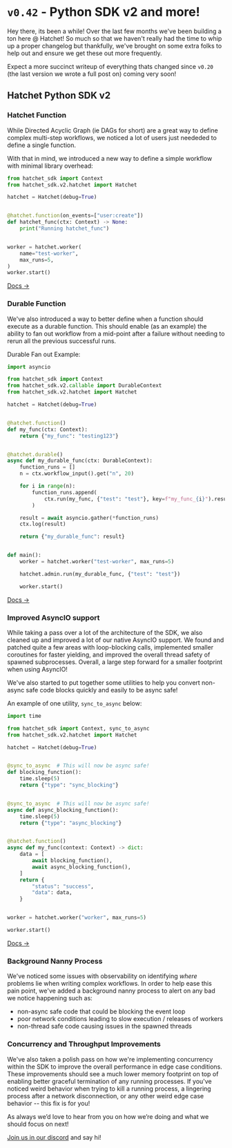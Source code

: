 
# `v0.42` - Python SDK v2 and more!

Hey there, its been a while! Over the last few months we've been building a ton here @ Hatchet! So
much so that we haven't really had the time to whip up a proper changelog but thankfully, we've
brought on some extra folks to help out and ensure we get these out more frequently.

Expect a more succinct writeup of everything thats changed since `v0.20` (the last version we wrote
a full post on) coming very soon!

## Hatchet Python SDK v2

### Hatchet Function

While Directed Acyclic Graph (ie DAGs for short) are a great way to define complex multi-step
workflows, we noticed a lot of users just neededed to define a single function.

With that in mind, we introduced a new way to define a simple workflow with minimal library overhead:

```py
from hatchet_sdk import Context
from hatchet_sdk.v2.hatchet import Hatchet

hatchet = Hatchet(debug=True)


@hatchet.function(on_events=["user:create"])
def hatchet_func(ctx: Context) -> None:
    print("Running hatchet_func")


worker = hatchet.worker(
    name="test-worker",
    max_runs=5,
)
worker.start()
```

[Docs →](https://docs.hatchet.run/sdks/python-sdk/workflow)

### Durable Function

We've also introduced a way to better define when a function should execute as a durable function.
This should enable (as an example) the ability to fan out workflow from a mid-point after a failure
without needing to rerun all the previous successful runs.

Durable Fan out Example:

```py
import asyncio

from hatchet_sdk import Context
from hatchet_sdk.v2.callable import DurableContext
from hatchet_sdk.v2.hatchet import Hatchet

hatchet = Hatchet(debug=True)


@hatchet.function()
def my_func(ctx: Context):
    return {"my_func": "testing123"}


@hatchet.durable()
async def my_durable_func(ctx: DurableContext):
    function_runs = []
    n = ctx.workflow_input().get("n", 20)

    for i in range(n):
        function_runs.append(
            ctx.run(my_func, {"test": "test"}, key=f"my_func_{i}").result()
        )

    result = await asyncio.gather(*function_runs)
    ctx.log(result)

    return {"my_durable_func": result}


def main():
    worker = hatchet.worker("test-worker", max_runs=5)

    hatchet.admin.run(my_durable_func, {"test": "test"})

    worker.start()
```

[Docs →](https://docs.hatchet.run/sdks/python-sdk/workflow#durable-functions)

### Improved AsyncIO support

While taking a pass over a lot of the architecture of the SDK, we also cleaned up and improved a lot
of our native AsyncIO support. We found and patched quite a few areas with loop-blocking calls,
implemented smaller coroutines for faster yielding, and improved the overall thread safety of
spawned subprocesses. Overall, a large step forward for a smaller footprint when using AsyncIO!

We've also started to put together some utilities to help you convert non-async safe code blocks
quickly and easily to be async safe!

An example of one utility, `sync_to_async` below:

```py
import time

from hatchet_sdk import Context, sync_to_async
from hatchet_sdk.v2.hatchet import Hatchet

hatchet = Hatchet(debug=True)


@sync_to_async  # This will now be async safe!
def blocking_function():
    time.sleep(5)
    return {"type": "sync_blocking"}


@sync_to_async  # This will now be async safe!
async def async_blocking_function():
    time.sleep(5)
    return {"type": "async_blocking"}


@hatchet.function()
async def my_func(context: Context) -> dict:
    data = [
        await blocking_function(),
        await async_blocking_function(),
    ]
    return {
        "status": "success",
        "data": data,
    }


worker = hatchet.worker("worker", max_runs=5)

worker.start()
```

[Docs →](https://docs.hatchet.run/sdks/python-sdk/asyncio)

### Background Nanny Process

We've noticed some issues with observability on identifying _where_ problems lie when writing
complex workflows. In order to help ease this pain point, we've added a background nanny process to
alert on any bad we notice happening such as:

- non-async safe code that could be blocking the event loop
- poor network conditions leading to slow execution / releases of workers
- non-thread safe code causing issues in the spawned threads

### Concurrency and Throughput Improvements

We've also taken a polish pass on how we're implementing concurrency within the SDK to improve the
overall performance in edge case conditions. These improvements should see a much lower memory
footprint on top of enabling better graceful termination of any running processes. If you've noticed
weird behavior when trying to kill a running process, a lingering process after a network
disconnection, or any other weird edge case behavior -- this fix is for you!

As always we’d love to hear from you on how we’re doing and what we should focus on next!

[Join us in our discord](https://discord.com/invite/ZMeUafwH89) and say hi!
